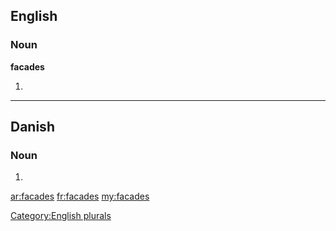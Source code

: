 ==English==

===Noun===
'''facades'''

# {{plural of|[[facade]]}}

[[Category:English plurals]]

----

==Danish==

===Noun===
{{infl|da|noun form|g=c}}

# {{form of|genitive singular indefinite|facade|lang=da}}

[[ar:facades]]
[[fr:facades]]
[[my:facades]]